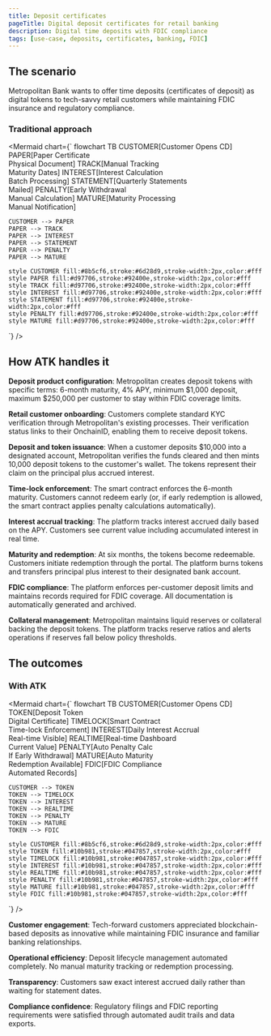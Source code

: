 ```yaml
---
title: Deposit certificates
pageTitle: Digital deposit certificates for retail banking
description: Digital time deposits with FDIC compliance
tags: [use-case, deposits, certificates, banking, FDIC]
---
```


## The scenario

Metropolitan Bank wants to offer time deposits (certificates of deposit) as
digital tokens to tech-savvy retail customers while maintaining FDIC insurance
and regulatory compliance.

### Traditional approach

<Mermaid
  chart={`
flowchart TB
    CUSTOMER[Customer Opens CD]
    PAPER[Paper Certificate<br/>Physical Document]
    TRACK[Manual Tracking<br/>Maturity Dates]
    INTEREST[Interest Calculation<br/>Batch Processing]
    STATEMENT[Quarterly Statements<br/>Mailed]
    PENALTY[Early Withdrawal<br/>Manual Calculation]
    MATURE[Maturity Processing<br/>Manual Notification]
    
    CUSTOMER --> PAPER
    PAPER --> TRACK
    PAPER --> INTEREST
    PAPER --> STATEMENT
    PAPER --> PENALTY
    PAPER --> MATURE
    
    style CUSTOMER fill:#8b5cf6,stroke:#6d28d9,stroke-width:2px,color:#fff
    style PAPER fill:#d97706,stroke:#92400e,stroke-width:2px,color:#fff
    style TRACK fill:#d97706,stroke:#92400e,stroke-width:2px,color:#fff
    style INTEREST fill:#d97706,stroke:#92400e,stroke-width:2px,color:#fff
    style STATEMENT fill:#d97706,stroke:#92400e,stroke-width:2px,color:#fff
    style PENALTY fill:#d97706,stroke:#92400e,stroke-width:2px,color:#fff
    style MATURE fill:#d97706,stroke:#92400e,stroke-width:2px,color:#fff
`}
/>

## How ATK handles it

**Deposit product configuration**: Metropolitan creates deposit tokens with
specific terms: 6-month maturity, 4% APY, minimum $1,000 deposit, maximum
$250,000 per customer to stay within FDIC coverage limits.

**Retail customer onboarding**: Customers complete standard KYC verification
through Metropolitan's existing processes. Their verification status links to
their OnchainID, enabling them to receive deposit tokens.

**Deposit and token issuance**: When a customer deposits $10,000 into a
designated account, Metropolitan verifies the funds cleared and then mints
10,000 deposit tokens to the customer's wallet. The tokens represent their claim
on the principal plus accrued interest.

**Time-lock enforcement**: The smart contract enforces the 6-month maturity.
Customers cannot redeem early (or, if early redemption is allowed, the smart
contract applies penalty calculations automatically).

**Interest accrual tracking**: The platform tracks interest accrued daily based
on the APY. Customers see current value including accumulated interest in real
time.

**Maturity and redemption**: At six months, the tokens become redeemable.
Customers initiate redemption through the portal. The platform burns tokens and
transfers principal plus interest to their designated bank account.

**FDIC compliance**: The platform enforces per-customer deposit limits and
maintains records required for FDIC coverage. All documentation is automatically
generated and archived.

**Collateral management**: Metropolitan maintains liquid reserves or collateral
backing the deposit tokens. The platform tracks reserve ratios and alerts
operations if reserves fall below policy thresholds.

## The outcomes

### With ATK

<Mermaid
  chart={`
flowchart TB
    CUSTOMER[Customer Opens CD]
    TOKEN[Deposit Token<br/>Digital Certificate]
    TIMELOCK[Smart Contract<br/>Time-lock Enforcement]
    INTEREST[Daily Interest Accrual<br/>Real-time Visible]
    REALTIME[Real-time Dashboard<br/>Current Value]
    PENALTY[Auto Penalty Calc<br/>If Early Withdrawal]
    MATURE[Auto Maturity<br/>Redemption Available]
    FDIC[FDIC Compliance<br/>Automated Records]
    
    CUSTOMER --> TOKEN
    TOKEN --> TIMELOCK
    TOKEN --> INTEREST
    TOKEN --> REALTIME
    TOKEN --> PENALTY
    TOKEN --> MATURE
    TOKEN --> FDIC
    
    style CUSTOMER fill:#8b5cf6,stroke:#6d28d9,stroke-width:2px,color:#fff
    style TOKEN fill:#10b981,stroke:#047857,stroke-width:2px,color:#fff
    style TIMELOCK fill:#10b981,stroke:#047857,stroke-width:2px,color:#fff
    style INTEREST fill:#10b981,stroke:#047857,stroke-width:2px,color:#fff
    style REALTIME fill:#10b981,stroke:#047857,stroke-width:2px,color:#fff
    style PENALTY fill:#10b981,stroke:#047857,stroke-width:2px,color:#fff
    style MATURE fill:#10b981,stroke:#047857,stroke-width:2px,color:#fff
    style FDIC fill:#10b981,stroke:#047857,stroke-width:2px,color:#fff
`}
/>

**Customer engagement**: Tech-forward customers appreciated blockchain-based
deposits as innovative while maintaining FDIC insurance and familiar banking
relationships.

**Operational efficiency**: Deposit lifecycle management automated completely.
No manual maturity tracking or redemption processing.

**Transparency**: Customers saw exact interest accrued daily rather than waiting
for statement dates.

**Compliance confidence**: Regulatory filings and FDIC reporting requirements
were satisfied through automated audit trails and data exports.
